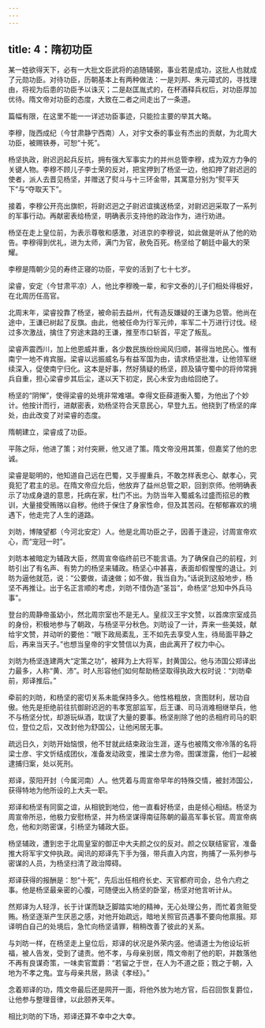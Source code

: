 ```yaml
---
---
---
```

title: 4：隋初功臣
---



某一姓欲得天下，必有一大批文臣武将的追随辅弼，事业若是成功，这批人也就成了元勋功臣。对待功臣，历朝基本上有两种做法：一是刘邦、朱元璋式的，寻找理由，将视为后患的功臣予以诛灭；二是赵匡胤式的，在杯酒释兵权后，对功臣厚加优待。隋文帝对功臣的态度，大致在二者之间走出了一条道。

篇幅有限，在这里不能一一详述功臣事迹，只能捡主要的举其大略。

李穆，陇西成纪（今甘肃静宁西南）人，对宇文泰的事业有杰出的贡献，为北周大功臣，被赐铁券，可恕“十死”。

杨坚执政，尉迟迥起兵反抗，拥有强大军事实力的并州总管李穆，成为双方力争的关键人物。李穆不顾儿子李士荣的反对，把宝押到了杨坚一边，他扣押了尉迟迥的使者，派人去晋见杨坚，并赠送了熨斗与十三环金带，其寓意分别为“熨平天下”与“夺取天下”。

接着，李穆公开亮出旗帜，将尉迟迥之子尉迟谊擒送杨坚，对尉迟迥采取了一系列的军事行动。再献密表给杨坚，明确表示支持他的政治作为，进行劝进。

杨坚在走上皇位前，为表示尊敬和感激，对进京的李穆说，如此做是听从了他的劝告。李穆得到优礼，进为太师，满门为官，赦免百死。杨坚给了朝廷中最大的荣耀。

李穆是隋朝少见的寿终正寝的功臣，平安的活到了七十七岁。

梁睿，安定（今甘肃平凉）人，他比李穆晚一辈，和宇文泰的儿子们相处得极好，在北周历任高官。

北周末年，梁睿投靠了杨坚，被命前去益州，代有造反嫌疑的王谦为总管。他尚在途中，王谦已树起了反旗。由此，他被任命为行军元帅，率军二十万进行讨伐。经过多次激战，擒住了穷途末路的王谦，推至市口斩首，平定了叛乱。

梁睿声震西川，加上他恩威并重，各少数民族纷纷闻风归顺，甚得当地民心。惟有南宁一地不肯宾服。梁睿以远振威名与有益军国为由，请求杨坚批准，让他领军继续深入，促使南宁归化。这本是好事，然好猜疑的杨坚，顾及镇守蜀中的将帅常拥兵自重，担心梁睿步其后尘，遂以天下初定，民心未安为由给回绝了。

杨坚的“阴惮”，使得梁睿的处境非常难堪。幸得文臣薛道衡入蜀，为他出了个妙计。他按计而行，进献密表，劝杨坚符合天意民心，早登九五。他挠到了杨坚的痒处，由此改变了对梁睿的态度。

隋朝建立，梁睿成了功臣。

平陈之际，他进了策；对付突厥，他又进了策。隋文帝没用其策，但嘉奖了他的忠诚。

梁睿是聪明的，他知道自己远在巴蜀，又手握重兵，不敢怎样表忠心、献孝心，究竟犯了君主的忌。在隋文帝应允后，他放弃了益州总管之职，回到京师。他明确表示了功成身退的意思，托病在家，杜门不出。为防当年入蜀威名过盛而招忌的教训，大量接受贿赂以自秽。他终于保住了身家性命，但及其苦闷。在郁郁寡欢的境遇下，他走完了人生的道路。

刘昉，博陵望都（今河北安定）人。他是北周功臣之子，因善于逢迎，讨周宣帝欢心，而“宠冠一时”。

刘昉本被暗定为辅政大臣，然周宣帝临终前已不能言语。为了确保自己的前程，刘昉引出了有名声、有势力的杨坚来辅政。杨坚心中甚喜，表面却假惺惺的退让。刘昉为逼他就范，说：“公要做，请速做；如不做，我当自为。”话说到这般地步，杨坚不再推让。出于名正言顺的考虑，刘昉不惜伪造“圣旨”，命杨坚“总知中外兵马事”。

登台的周静帝虽幼小，然北周宗室也不是无人。皇叔汉王宇文赞，以首席宗室成员的身份，积极地参与了朝政，与杨坚平分秋色。刘昉设了一计，弄来一些美妓，献给宇文赞，并动听的要他：“眼下政局紊乱，王不如先去享受人生，待局面平静之后，再来当天子。”也想当皇帝的宇文赞信以为真，由此离开了权力中心。

刘昉为杨坚连建两大“定策之功”，被拜为上大将军，封黄国公。他与沛国公郑译出力最多，人称“黄、沛”。时人形容他们如何帮助杨坚取得执政大权时说：“刘昉牵前，郑译推后。”

牵前的刘昉，和杨坚的密切关系未能保持多久。他性格粗放，贪图财利，居功自傲。他先是拒绝前往抗御尉迟迥的韦孝宽部监军，后王谦、司马消难相继举兵，他不与杨坚分忧，却游玩纵酒，耽误了大量的要事。杨坚削除了他的丞相府司马的职位，登位之后，又改封他为舒国公，让他闲居无事。

疏远日久，刘昉开始恼恨，他不甘就此结束政治生涯，遂与也被隋文帝冷落的名将梁士彦、宇文忻结成团伙，准备发动政变，推梁士彦为帝。图谋泄露，他们一起被逮捕归案，处以死刑。

郑译，荥阳开封（今属河南）人。他凭着与周宣帝早年的特殊交情，被封沛国公，获得特地为他所设的上大夫一职。

郑译和杨坚有同窗之谊，从相貌到地位，他一直看好杨坚，由是倾心相结。杨坚为周宣帝所忌，他极力安慰杨坚，并为杨坚谋得南征陈朝的最高军事长官。周宣帝病危，他和刘昉密谋，引杨坚为辅政大臣。

杨坚辅政，遭到忠于北周皇室的御正中大夫颜之仪的反对。颜之仪联结宦官，准备推大将军宇文仲执政。闻讯的郑译先下手为强，带兵直入内宫，拘捕了一系列参与密谋的人员，为杨坚扫清了政治障碍。

郑译获得的报酬是：恕“十死”，先后出任相府长史、天官都府司会，总令六府之事。他是杨坚最亲密的心腹，可随便出入杨坚的卧室，杨坚对他言听计从。

然郑译为人轻浮，长于计谋而缺乏脚踏实地的精神，无心处理公务，而忙着贪赃受贿。杨坚逐渐产生厌恶之感，对他开始疏远，暗地关照官员遇事不要向他禀报。郑译明白自己的处境后，急忙向杨坚请罪，稍稍改善了彼此的关系。

与刘昉一样，在杨坚走上皇位后，郑译的状况是外荣内竖。他请道士为他设坛祈福，被人告发，受到了谴责。他不孝，与母亲别居，隋文帝削了他的职，并数落他不再有良谋奇策，一味卖官鬻爵：“若留之于世，在人为不道之臣；戮之于朝，入地为不孝之鬼。宜与母亲共居，熟读《孝经》。”

念着郑译的功，隋文帝最后还是网开一面，将他外放为地方官，后召回恢复爵位，让他参与整理音律，以此颐养天年。

相比刘昉的下场，郑译还算不幸中之大幸。